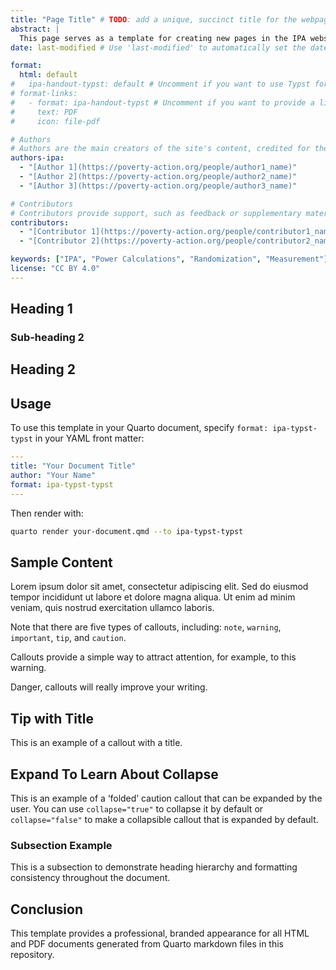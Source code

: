 ```yaml
---
title: "Page Title" # TODO: add a unique, succinct title for the webpage
abstract: |
  This page serves as a template for creating new pages in the IPA website. It includes sections for authors, contributors, and content structure.
date: last-modified # Use 'last-modified' to automatically set the date to the last modification date of the file. Or set a specific date like '2025-01-01' for a fixed date.

format:
  html: default
#   ipa-handout-typst: default # Uncomment if you want to use Typst format for PDF generation
# format-links:
#   - format: ipa-handout-typst # Uncomment if you want to provide a link to a PDF version of the page
#     text: PDF
#     icon: file-pdf

# Authors
# Authors are the main creators of the site's content, credited for their work and responsible for its core development, including writing and editing.
authors-ipa:
  - "[Author 1](https://poverty-action.org/people/author1_name)"
  - "[Author 2](https://poverty-action.org/people/author2_name)"
  - "[Author 3](https://poverty-action.org/people/author3_name)"

# Contributors
# Contributors provide support, such as feedback or supplementary materials for the site. They can also be responsible for updating/maintaining the site.
contributors:
  - "[Contributor 1](https://poverty-action.org/people/contributor1_name)"
  - "[Contributor 2](https://poverty-action.org/people/contributor2_name)"

keywords: ["IPA", "Power Calculations", "Randomization", "Measurement"]
license: "CC BY 4.0"
---
```



## Heading 1

### Sub-heading 2

## Heading 2

## Usage

To use this template in your Quarto document, specify `format: ipa-typst-typst` in your YAML front matter:

```yaml
---
title: "Your Document Title"
author: "Your Name"
format: ipa-typst-typst
---
```

Then render with:

```bash
quarto render your-document.qmd --to ipa-typst-typst
```

## Sample Content

Lorem ipsum dolor sit amet, consectetur adipiscing elit. Sed do eiusmod tempor incididunt ut labore et dolore magna aliqua. Ut enim ad minim veniam, quis nostrud exercitation ullamco laboris.

::: {.callout-note}
Note that there are five types of callouts, including:
`note`, `warning`, `important`, `tip`, and `caution`.
:::

::: {.callout-warning}
Callouts provide a simple way to attract attention, for example, to this warning.
:::

::: {.callout-important}
Danger, callouts will really improve your writing.
:::

::: {.callout-tip}
## Tip with Title

This is an example of a callout with a title.
:::

::: {.callout-caution collapse="true"}
## Expand To Learn About Collapse

This is an example of a 'folded' caution callout that can be expanded by the user. You can use `collapse="true"` to collapse it by default or `collapse="false"` to make a collapsible callout that is expanded by default.
:::

### Subsection Example

This is a subsection to demonstrate heading hierarchy and formatting consistency throughout the document.

## Conclusion

This template provides a professional, branded appearance for all HTML and PDF documents generated from Quarto markdown files in this repository.
